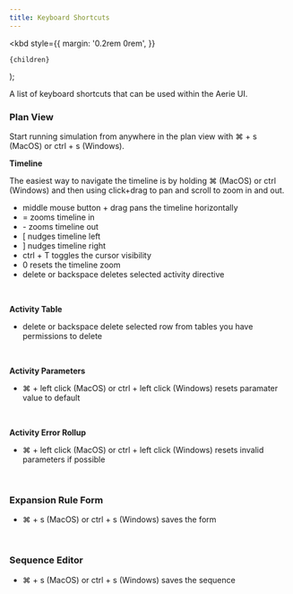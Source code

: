 ```yaml
---
title: Keyboard Shortcuts
---
```


  <kbd
    style={{
      margin: '0.2rem 0rem',
    }}
  >
    {children}
  </kbd>
);

A list of keyboard shortcuts that can be used within the Aerie UI.

### Plan View

Start running simulation from anywhere in the plan view with <Shortcut>⌘</Shortcut> + <Shortcut>s</Shortcut> (MacOS) or <Shortcut>ctrl</Shortcut> + <Shortcut>s</Shortcut> (Windows).

**Timeline**

The easiest way to navigate the timeline is by holding <Shortcut>⌘</Shortcut> (MacOS) or <Shortcut>ctrl</Shortcut> (Windows) and then using <Shortcut>click</Shortcut>+<Shortcut>drag</Shortcut> to pan and <Shortcut>scroll</Shortcut> to zoom in and out.

- <Shortcut>middle mouse button</Shortcut> + <Shortcut>drag</Shortcut> pans the timeline horizontally
- <Shortcut>=</Shortcut> zooms timeline in
- <Shortcut>-</Shortcut> zooms timeline out
- <Shortcut>[</Shortcut> nudges timeline left
- <Shortcut>]</Shortcut> nudges timeline right
- <Shortcut>ctrl</Shortcut> + <Shortcut>T</Shortcut> toggles the cursor visibility
- <Shortcut>0</Shortcut> resets the timeline zoom
- <Shortcut>delete</Shortcut> or <Shortcut>backspace</Shortcut> deletes selected activity directive

<br />

**Activity Table**

- <Shortcut>delete</Shortcut> or <Shortcut>backspace</Shortcut> delete selected row from tables you have permissions to delete

<br />

**Activity Parameters**

- <Shortcut>⌘</Shortcut> + <Shortcut>left click</Shortcut> (MacOS) or <Shortcut>ctrl</Shortcut> + <Shortcut>
    left click
  </Shortcut> (Windows) resets paramater value to default

<br />

**Activity Error Rollup**

- <Shortcut>⌘</Shortcut> + <Shortcut>left click</Shortcut> (MacOS) or <Shortcut>ctrl</Shortcut> + <Shortcut>
    left click
  </Shortcut> (Windows) resets invalid parameters if possible

<br />

### Expansion Rule Form

- <Shortcut>⌘</Shortcut> + <Shortcut>s</Shortcut> (MacOS) or <Shortcut>ctrl</Shortcut> + <Shortcut>s</Shortcut> (Windows)
  saves the form

<br />

### Sequence Editor

- <Shortcut>⌘</Shortcut> + <Shortcut>s</Shortcut> (MacOS) or <Shortcut>ctrl</Shortcut> + <Shortcut>s</Shortcut> (Windows)
  saves the sequence
